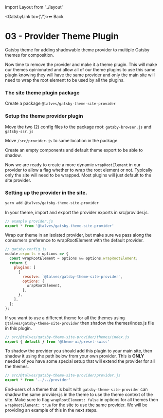 ﻿import Layout from '../layout'



<GatsbyLink to={'/'}>⬅ Back</GatsbyLink>

# <OutsideLink to={Link03}>03 - Provider Theme Plugin</OutsideLink>

Gatsby theme for adding shadowable theme provider to multiple Gatsby themes for composition.

Now time to remove the provider and make it a theme plugin. This will make our themes opinionated and allow all of our theme plugins to use this same plugin knowing they will have the same provider and only the main site will need to wrap the root element to be used by all the plugins.

### The site theme plugin package

Create a package `@talves/gatsby-theme-site-provider` 

### Setup the theme provider plugin

Move the two (2) config files to the package root: `gatsby-browser.js` and `gatsby-ssr.js`

Move `/src/provider.js` to same location in the package.

Create an empty components and default theme export to be able to shadow.

Now we are ready to create a more dynamic `wrapRootElement` in our provider to allow a flag whether to wrap the root element or not. Typically only the site will need to be wrapped. Most plugins will just default to the site provider.

### Setting up the provider in the site.

```sh
yarn add @talves/gatsby-theme-site-provider
```

In your theme, import and export the provider exports in src/provider.js.

```js
// example provider.js
export * from '@talves/gatsby-theme-site-provider'
```

Wrap our theme in an isolated provider, but make sure we pass along the consumers preference to wrapRootElement with the default provider.

```js
// gatsby-config.js
module.exports = options => {
  const wrapRootElement = options && options.wrapRootElement;
  return {
    plugins: [
      {
        resolve: `@talves/gatsby-theme-site-provider`,
        options: {
          wrapRootElement,
        },
      },
    ],
  };
};
```

If you want to use a different theme for all the themes using `@talves/gatsby-theme-site-provider` then shadow the themes/index.js file in this plugin.

```js
// src/@talves/gatsby-theme-site-provider/themes/index.js
export { default } from '@theme-ui/preset-swiss'
```

To shadow the provider you should add this plugin to your main site, then shadow it using the path below from your own provider. This is **ONLY** needed of you have some special setup that will extend the provider for all the themes.

```js
// src/@talves/gatsby-theme-site-provider/provider.js
export * from '../../provider'
```

End-users of a theme that is built with `gatsby-theme-site-provider` can shadow the same provider.js in the theme to use the theme context of the site. Make sure to flag `wrapRootElement: false` in options for all themes then `wrapRootElement: true` for the site to use the same provider. We will be providing an example of this in the next steps.
